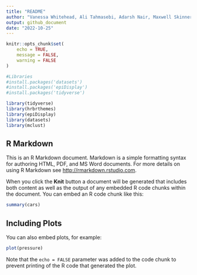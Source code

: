 ```yaml
---
title: "README"
author: "Vanessa Whitehead, Ali Tahmasebi, Adarsh Nair, Maxwell Skinner"
output: github_document
date: "2022-10-25"
---
```


```r
knitr::opts_chunk$set(
	echo = TRUE,
	message = FALSE,
	warning = FALSE
)

#Libraries
#install.packages('datasets')
#install.packages('epiDisplay')
#install.packages('tidyverse')

library(tidyverse)
library(hrbrthemes)
library(epiDisplay)
library(datasets)
library(mclust)


```

## R Markdown

This is an R Markdown document. Markdown is a simple formatting syntax for authoring HTML, PDF, and MS Word documents. For more details on using R Markdown see <http://rmarkdown.rstudio.com>.

When you click the **Knit** button a document will be generated that includes both content as well as the output of any embedded R code chunks within the document. You can embed an R code chunk like this:

```r
summary(cars)
```

## Including Plots

You can also embed plots, for example:

```r
plot(pressure)
```

Note that the `echo = FALSE` parameter was added to the code chunk to prevent printing of the R code that generated the plot.
